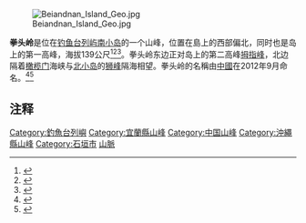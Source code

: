 [[File:Beiandnan_Island_Geo.jpg|thumb]]

'''拳头岭'''是位在[[钓鱼台列屿|钓鱼台列屿]][[南小岛|南小岛]]的一个山峰，位置在島上的西部偏北，同时也是岛上的第一高峰，海拔139公尺<ref>{{Cite book|title=中国海洋权益争端的国际法分析|last=冯学智主编|first=|publisher=北京：中国政法大学出版社|year=2013.03|isbn=978-7-5620-4628-8|location=|pages=102-105}}</ref><ref>{{Cite book|title=钓鱼岛|last=疏震娅，张海文著|first=|publisher=北京：五洲传播出版社|year=2014.11|isbn=978-7-5085-2902-8|location=|pages=1-50}}</ref><ref>{{Cite book|title=中国海岛开发与保护 地理学视角|last=张耀光编|first=|publisher=北京：海洋出版社|year=2012.06|isbn=978-7-5027-8291-7|location=|pages=126-128}}</ref>。拳头岭东边正对岛上的第二高峰[[拇指峰|拇指峰]]，北边隔着[[橄榄门|橄榄门]]海峡与[[北小岛|北小岛]]的[[狮峰|狮峰]]隔海相望。拳头岭的名稱由[[中华人民共和国|中國]]在2012年9月命名。<ref>{{Cite web |url= http://politics.people.com.cn/n/2012/0921/c1001-19076819.html |title= 海洋局、民政部公布我国钓鱼岛海域部分地理实体标准名称 |date= 2012年9月21日 |publisher= 《[[人民网|人民网]]》 |language= 中文 |accessdate= 2012年9月21日 |quote=  |archive-date= 2012年11月13日 |archive-url= https://web.archive.org/web/20121113053836/http://politics.people.com.cn/n/2012/0921/c1001-19076819.html |dead-url= no }}</ref><ref>{{Cite book|title=中国海洋发展报告 2013|last=国家海洋局海洋发展战略研究所课题组编著|first=|publisher=北京：海洋出版社|year=2013.05|isbn=978-7-5027-8535-2|location=|pages=316-317}}</ref>

== 注释 ==
{{Reflist}}
{{钓鱼岛及其附属岛屿}}

[[Category:釣魚台列嶼|Category:釣魚台列嶼]]
[[Category:宜蘭縣山峰|Category:宜蘭縣山峰]]
[[Category:中国山峰|Category:中国山峰]]
[[Category:沖繩縣山峰|Category:沖繩縣山峰]]
[[Category:石垣市|Category:石垣市]]
[[Category:頭城鎮地理|山脈]]